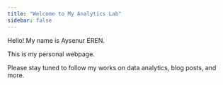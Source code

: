 ```yaml
---
title: "Welcome to My Analytics Lab"
sidebar: false 
---
```


Hello! My name is Aysenur EREN.

This is my personal webpage.

Please stay tuned to follow my works on data analytics, blog posts, and more.
